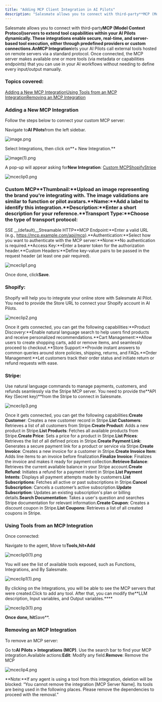 ```yaml
---
title: "Adding MCP Client Integration in AI Pilots"
description: "Salesmate allows you to connect with third-party**MCP (Model Context Protocol)**servers to extend tool capabilities within your AI Pilots dynamically...."
---
```


Salesmate allows you to connect with third-party**MCP (Model Context Protocol)**servers to extend tool capabilities within your AI Pilots dynamically. These integrations enable secure, real-time, and server-based tool execution, either through predefined providers or custom connections.An**MCP Integration**lets your AI Pilots call external tools hosted on remote servers via a standard protocol. Once connected, the MCP server makes available one or more tools (via metadata or capabilities endpoints) that you can use in your AI workflows without needing to define every input/output manually.

### Topics covered:

[Adding a New MCP Integration](https://support.salesmate.io/hc/en-us/articles/48106771624345-Adding-MCP-Client-Integration-in-AI-Pilots#h_01JZJA2S7C8X1Q1G8Y26ATMT53)[Using Tools from an MCP Integration](https://support.salesmate.io/hc/en-us/articles/48106771624345-Adding-MCP-Client-Integration-in-AI-Pilots#h_01K10G0AK0RT5Y63JA8Z0MNM40)[Removing an MCP Integration](https://support.salesmate.io/hc/en-us/articles/48106771624345-Adding-MCP-Client-Integration-in-AI-Pilots#h_01K10JF6QKFZ7SN44QRCH1EYAD)

### Adding a New MCP Integration

Follow the steps below to connect your custom MCP server:

Navigate to**AI Pilots**from the left sidebar.

![image.png](./images/image.png)

Select Integrations, then click on**\+ New Integration.**

![image(1).png](./images/image1.png)

A pop-up will appear asking for**New Integration**:
[Custom MCP](https://support.salesmate.io/hc/en-us/articles/48106771624345-Adding-MCP-Client-Integration-in-AI-Pilots#h_01K06TCVVK22PJYWPZZKQJVEV9)[Shopify](https://support.salesmate.io/hc/en-us/articles/48106771624345-Adding-MCP-Client-Integration-in-AI-Pilots#h_01K08X4JE6XWBEX1F0Q6KH8MGJ)[Stripe](https://support.salesmate.io/hc/en-us/articles/48106771624345-Adding-MCP-Client-Integration-in-AI-Pilots#h_01K08X5MT1H77GDQMWMP5T99QD)

![mceclip0.png](./images/mceclip0-4.png)

### Custom MCP**Thumbnail:**Upload an image representing the brand you're integrating with. The image validations are similar to function or pilot avatars.**Name:**Add a label to identify this integration.**Description:**Enter a short description for your reference.**Transport Type:**Choose the type of transport protocol:
SSE __(default)__Streamable HTTP**MCP Endpoint:**Enter a valid URL (e.g., https://mcp.example.com/api/mcp).**Authentication:**Select how you want to authenticate with the MCP server:**None:**No authentication is required.**Access Key:**Enter a bearer token for the authorization header.**Custom Headers:**Define key-value pairs to be passed in the request header (at least one pair required).

![mceclip1.png](./images/mceclip1-6.png)

Once done, click**Save**.

### Shopify:

Shopify will help you to integrate your online store with Salesmate AI Pilot. You need to provide the Store URL to connect your Shopify account in AI Pilots.

![mceclip2.png](./images/mceclip2-5.png)

Once it gets connected, you can get the following capabilities:**Product Discovery:**Enable natural language search to help users find products and receive personalized recommendations.**Cart Management:**Allow users to create shopping carts, add or remove items, and seamlessly proceed to checkout.**Store Support:**Provide instant answers to common queries around store policies, shipping, returns, and FAQs.**Order Management:**Let customers track their order status and initiate return or refund requests with ease.

### Stripe:

Use natural language commands to manage payments, customers, and refunds seamlessly via the Stripe MCP server. You need to provide the**API Key (Secret key)**from the Stripe to connect in Salesmate.

![mceclip3.png](./images/mceclip3-6.png)

Once it gets connected, you can get the following capabilities:**Create Customer**: Creates a new customer record in Stripe.**List Customers**: Retrieves a list of all customers from Stripe.**Create Product**: Adds a new product in Stripe.**List Products**: Fetches all available products from Stripe.**Create Price**: Sets a price for a product in Stripe.**List Prices**: Retrieves the list of all defined prices in Stripe.**Create Payment Link**: Generates a secure payment link for a product or service via Stripe.**Create Invoice**: Creates a new invoice for a customer in Stripe.**Create Invoice Item**: Adds line items to an invoice before finalization.**Finalize Invoice**: Finalizes the invoice and makes it ready for payment collection.**Retrieve Balance**: Retrieves the current available balance in your Stripe account.**Create Refund**: Initiates a refund for a payment intent in Stripe.**List Payment Intents**: Displays all payment attempts made by customers.**List Subscriptions**: Fetches all active or past subscriptions in Stripe.**Cancel Subscription**: Cancels a customer’s active subscription.**Update Subscription**: Updates an existing subscription's plan or billing details.**Search Documentation**: Takes a user's question and searches Stripe documentation for relevant information.**Create Coupon**: Creates a discount coupon in Stripe.**List Coupons**: Retrieves a list of all created coupons in Stripe.

### Using Tools from an MCP Integration

Once connected:

Navigate to the agent, Move to**Tools,**hit**+Add**

![mceclip0(1).png](./images/mceclip01.png)

You will see the list of available tools exposed, such as Functions, Integrations, and By Salesmate.

![mceclip1(1).png](./images/mceclip11-3.png)

By clicking on the Integrations, you will be able to see the MCP servers that were created.Click to add any tool. After that, you can modify the**LLM description, Input variables, and Output variables.****

![mceclip3(1).png](./images/mceclip31.png)

**Once done, hit**Save**.

### Removing an MCP Integration

To remove an MCP server:

Go to**AI Pilots > Integrations (MCP)**. Use the search bar to find your MCP integration.Available actions:**Edit**: Modify any field.**Remove**: Remove the MCP

![mceclip4.png](./images/mceclip4-4.png)

**Note:**If any agent is using a tool from this integration, deletion will be blocked: “You cannot remove the integration \[MCP Server Name\]. Its tools are being used in the following places. Please remove the dependencies to proceed with the removal.”
